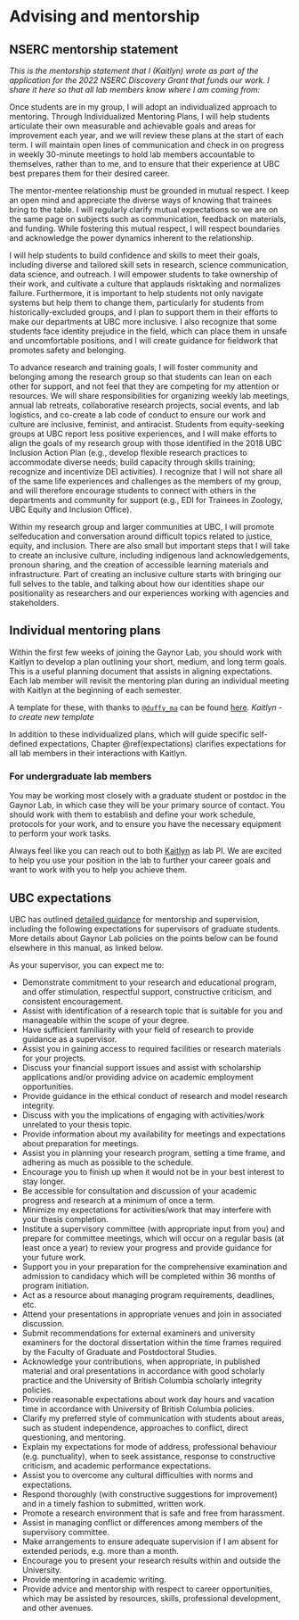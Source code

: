 # Advising and mentorship {#advising}

## NSERC mentorship statement

*This is the mentorship statement that I (Kaitlyn) wrote as part of the application for the 2022 NSERC Discovery Grant that funds our work. I share it here so that all lab members know where I am coming from:*

Once students are in my group, I will adopt an individualized approach to mentoring. Through Individualized Mentoring Plans, I will help students articulate their own measurable and achievable goals and areas for improvement each year, and we will review these plans at the start of each term. I will maintain open lines of communication and check in on progress in weekly 30-minute meetings to hold lab members accountable to themselves, rather than to me, and to ensure that their experience at UBC best prepares them for their desired career.

The mentor-mentee relationship must be grounded in mutual respect. I keep an open mind and appreciate the diverse ways of knowing that trainees bring to the table. I will regularly clarify mutual expectations so we are on the same page on subjects such as communication, feedback on materials, and funding. While fostering this mutual respect, I will respect boundaries and acknowledge the power dynamics inherent to the relationship.

I will help students to build confidence and skills to meet their goals, including diverse and tailored skill sets in research, science communication, data science, and outreach. I will empower students to take ownership of their work, and cultivate a culture that applauds risk­taking and normalizes failure. Furthermore, it is important to help students not only navigate systems but help them to change them, particularly for students from historically-excluded groups, and I plan to support them in their efforts to make our departments at UBC more inclusive. I also recognize that some students face identity prejudice in the field, which can place them in unsafe and uncomfortable positions, and I will create guidance for fieldwork that promotes safety and belonging.

To advance research and training goals, I will foster community and belonging among the research group so that students can lean on each other for support, and not feel that they are competing for my attention or resources. We will share responsibilities for organizing weekly lab meetings, annual lab retreats, collaborative research projects, social events, and lab logistics, and co-create a lab code of conduct to ensure our work and culture are inclusive, feminist, and anti­racist. Students from equity-seeking groups at UBC report less positive experiences, and I will make efforts to align the goals of my research group with those identified in the 2018 UBC Inclusion Action Plan (e.g., develop flexible research practices to accommodate diverse needs; build capacity through skills training; recognize and incentivize DEI activities). I recognize that I will not share all of the same life experiences and challenges as the members of my group, and will therefore encourage students to connect with others in the departments and community for support (e.g., EDI for Trainees in Zoology, UBC Equity and Inclusion Office).

Within my research group and larger communities at UBC, I will promote self­education and conversation around difficult topics related to justice, equity, and inclusion. There are also small but important steps that I will take to create an inclusive culture, including indigenous land acknowledgements, pronoun sharing, and the creation of accessible learning materials and infrastructure. Part of creating an inclusive culture starts with bringing our full selves to the table, and talking about how our identities shape our positionality as researchers and our experiences working with agencies and stakeholders.


## Individual mentoring plans

Within the first few weeks of joining the Gaynor Lab, you should work with Kaitlyn to develop a plan outlining your short, medium, and long term goals. This is a useful planning document that assists in aligning expectations. Each lab member will revisit the mentoring plan during an individual meeting with Kaitlyn at the beginning of each semester.

A template for these, with thanks to [`@duffy_ma`](https://twitter.com/duffy_ma) can be found [here](https://docs.google.com/document/d/1ie3nc6iqW5cWit_MV8BUIVmREbvUZ8b0P9dR8CGgleQ/edit?usp=sharing).
*Kaitlyn - to create new template*

In addition to these individualized plans, which will guide specific self-defined expectations, Chapter \@ref(expectations) clarifies expectations for all lab members in their interactions with Kaitlyn.

### For undergraduate lab members

You may be working most closely with a graduate student or postdoc in the Gaynor Lab, in which case they will be your primary source of contact. You should work with them to establish and define your work schedule, protocols for your work, and to ensure you have the necessary equipment to perform your work tasks.  

Always feel like you can reach out to both [Kaitlyn](mailto:gaynor@zoology.ubc.ca) as lab PI. We are excited to help you use your position in the lab to further your career goals and want to work with you to help you achieve them.


## UBC expectations

UBC has outlined [detailed guidance](https://responsible.research.ubc.ca/foundations/mentorship-supervision) for mentorship and supervision, including the following expectations for supervisors of graduate students. More details about Gaynor Lab policies on the points below can be found elsewhere in this manual, as linked below.

As your supervisor, you can expect me to:

+ Demonstrate commitment to your research and educational program, and offer stimulation, respectful support, constructive criticism, and consistent encouragement.
+ Assist with identification of a research topic that is suitable for you and manageable within the scope of your degree.
+ Have sufficient familiarity with your field of research to provide guidance as a supervisor.
+ Assist you in gaining access to required facilities or research materials for your projects.
+ Discuss your financial support issues and assist with scholarship applications and/or providing advice on academic employment opportunities.
+ Provide guidance in the ethical conduct of research and model research integrity.
+ Discuss with you the implications of engaging with activities/work unrelated to your thesis topic.
+ Provide information about my availability for meetings and expectations about preparation for meetings. 
+ Assist you in planning your research program, setting a time frame, and adhering as much as possible to the schedule.  
+ Encourage you to finish up when it would not be in your best interest to stay longer.
+ Be accessible for consultation and discussion of your academic progress and research at a minimum of once a term.
+ Minimize my expectations for activities/work that may interfere with your thesis completion.
+ Institute a supervisory committee (with appropriate input from you) and prepare for committee meetings, which will occur on a regular basis (at least once a year) to review your progress and provide guidance for your future work.
+ Support you in your preparation for the comprehensive examination and admission to candidacy which will be completed within 36 months of program initiation.
+ Act as a resource about managing program requirements, deadlines, etc.
+ Attend your presentations in appropriate venues and join in associated discussion.
+ Submit recommendations for external examiners and university examiners for the doctoral dissertation within the time frames required by the Faculty of Graduate and Postdoctoral Studies.
+ Acknowledge your contributions, when appropriate, in published material and oral presentations in accordance with good scholarly practice and the University of British Columbia scholarly integrity policies.
+ Provide reasonable expectations about work day hours and vacation time in accordance with University of British Columbia policies.  
+ Clarify my preferred style of communication with students about areas, such as student independence, approaches to conflict, direct questioning, and mentoring.
+ Explain my expectations for mode of address, professional behaviour (e.g. punctuality), when to seek assistance, response to constructive criticism, and academic performance expectations.
+ Assist you to overcome any cultural difficulties with norms and expectations. 
+ Respond thoroughly (with constructive suggestions for improvement) and in a timely fashion to submitted, written work.
+ Promote a research environment that is safe and free from harassment.
+ Assist in managing conflict or differences among members of the supervisory committee.
+ Make arrangements to ensure adequate supervision if I am absent for extended periods, e.g. more than a month.
+ Encourage you to present your research results within and outside the University.
+ Provide mentoring in academic writing.
+ Provide advice and mentorship with respect to career opportunities, which may be assisted by resources, skills, professional development, and other avenues.
